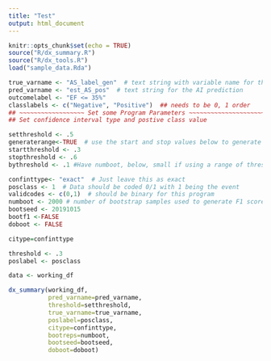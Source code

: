 ```yaml
---
title: "Test"
output: html_document
---
```


```r
knitr::opts_chunk$set(echo = TRUE)
source("R/dx_summary.R")
source("R/dx_tools.R")
load("sample_data.Rda")
```

```r

true_varname <- "AS_label_gen"  # text string with variable name for the reference standard
pred_varname <- "est_AS_pos"  # text string for the AI prediction
outcomelabel <- "EF <= 35%"
classlabels <- c("Negative", "Positive")  ## needs to be 0, 1 order
## ~~~~~~~~~~~~~~~~~~ Set some Program Parameters ~~~~~~~~~~~~~~~~~~~~~~~ ##
## Set confidence interval type and postive class value

setthreshold <- .5
generaterange<-TRUE  # use the start and stop values below to generate sub tables
startthreshold <- .3
stopthreshold <- .6
bythreshold <- .1 #Have numboot, below, small if using a range of thresholds and bootstrapping F1

confinttype<- "exact"  # Just leave this as exact
posclass <- 1  # Data should be coded 0/1 with 1 being the event
validcodes <- c(0,1)  # should be binary for this program
numboot <- 2000 # number of bootstrap samples used to generate F1 score CI
bootseed <- 20191015
bootf1 <-FALSE
doboot <- FALSE

citype=confinttype

threshold <- .3
poslabel <- posclass

data <- working_df
```

```r
dx_summary(working_df,
           pred_varname=pred_varname,
           threshold=setthreshold,
           true_varname=true_varname,
           poslabel=posclass,
           citype=confinttype,
           bootreps=numboot,
           bootseed=bootseed,
           doboot=doboot)
```


